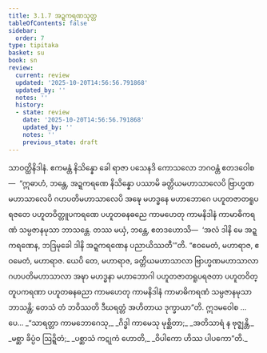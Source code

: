 ```yaml
---
title: 3.1.7 အဍ္ဍကရဏသုတ္တ
tableOfContents: false
sidebar:
  order: 7
type: tipitaka
basket: su
book: sn
review:
  current: review
  updated: '2025-10-20T14:56:56.791868'
  updated_by: ''
  notes: ''
  history:
  - state: review
    date: '2025-10-20T14:56:56.791868'
    updated_by: ''
    notes: ''
    previous_state: draft
---
```



<DynamicBreadcrumb />


<ReviewStatus review={frontmatter.review} showDetails={true} />

<HypothesisAnnotation frontmatter={frontmatter} />

<Division number="118" book="sn" e="ch" v="18" p="298">

<Paragraph number="608" book="sn">
သာဝတ္ထိနိဒါနံ. ဧကမန္တံ နိသိန္နော ခေါ ရာဇာ ပသေနဒိ ကောသလော ဘဂဝန္တံ ဧတဒဝေါစ—  “ဣဓာဟံ, ဘန္တေ, အဍ္ဍကရဏေ နိသိန္နော ပဿာမိ ခတ္တိယမဟာသာလေပိ ဗြာဟ္မဏမဟာသာလေပိ ဂဟပတိမဟာသာလေပိ အဍ္ဎေ မဟဒ္ဓနေ မဟာဘောဂေ ပဟူတဇာတရူပရဇတေ ပဟူတဝိတ္တူပကရဏေ ပဟူတဓနဓညေ ကာမဟေတု ကာမနိဒါနံ ကာမာဓိကရဏံ သမ္ပဇာနမုသာ ဘာသန္တေ. တဿ မယှံ, ဘန္တေ, ဧတဒဟောသိ—  ‘အလံ ဒါနိ မေ အဍ္ဍကရဏေန, ဘဒြမုခေါ ဒါနိ အဍ္ဍကရဏေန ပညာယိဿတီ’”တိ.
</Paragraph>

<Paragraph number="609" book="sn">
“ဧဝမေတံ, မဟာရာဇ, ဧဝမေတံ, မဟာရာဇ. ယေပိ တေ, မဟာရာဇ, ခတ္တိယမဟာသာလာ ဗြာဟ္မဏမဟာသာလာ ဂဟပတိမဟာသာလာ အဍ္ဎာ မဟဒ္ဓနာ မဟာဘောဂါ ပဟူတဇာတရူပရဇတာ ပဟူတဝိတ္တူပကရဏာ ပဟူတဓနဓညာ ကာမဟေတု ကာမနိဒါနံ ကာမာဓိကရဏံ သမ္ပဇာနမုသာ ဘာသန္တိ; တေသံ တံ ဘဝိဿတိ ဒီဃရတ္တံ အဟိတာယ ဒုက္ခာယာ”တိ. ဣဒမဝေါစ …ပေ…
</Paragraph>

<Paragraph number="610" type="verses" book="sn">
_“သာရတ္တာ ကာမဘောဂေသု,_  
_ဂိဒ္ဓါ ကာမေသု မုစ္ဆိတာ;_  
_အတိသာရံ န ဗုဇ္ဈန္တိ,_  
_မစ္ဆာ ခိပ္ပံဝ ဩဍ္ဍိတံ;_  
_ပစ္ဆာသံ ကဋုကံ ဟောတိ,_  
_ဝိပါကော ဟိဿ ပါပကော”တိ._
</Paragraph>
</Division>